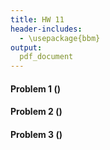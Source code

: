 ```yaml
---
title: HW 11
header-includes:
  - \usepackage{bbm}
output:
  pdf_document
---
```




#### Problem 1 ()




\pagebreak

#### Problem 2 ()





\pagebreak

#### Problem 3 ()







